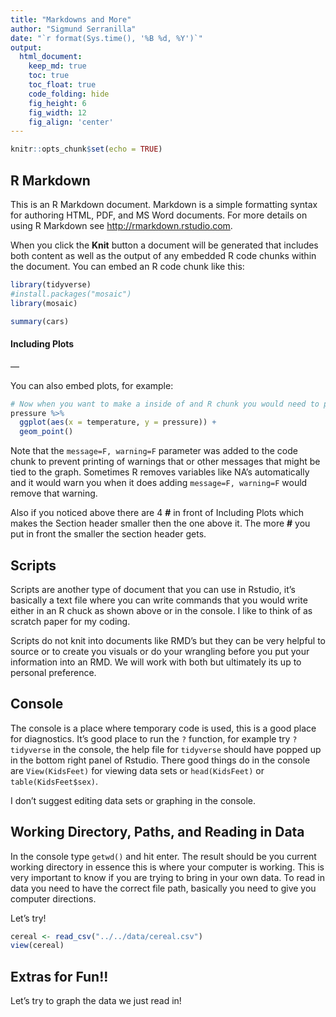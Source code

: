 ```yaml
---
title: "Markdowns and More"
author: "Sigmund Serranilla"
date: "`r format(Sys.time(), '%B %d, %Y')`"
output:
  html_document:  
    keep_md: true
    toc: true
    toc_float: true
    code_folding: hide
    fig_height: 6
    fig_width: 12
    fig_align: 'center'
---
```


```r
knitr::opts_chunk$set(echo = TRUE)
```

## R Markdown

This is an R Markdown document. Markdown is a simple formatting syntax for authoring HTML, PDF, and MS Word documents. For more details on using R Markdown see <http://rmarkdown.rstudio.com>.

When you click the **Knit** button a document will be generated that includes both content as well as the output of any embedded R code chunks within the document. You can embed an R code chunk like this:

```r
library(tidyverse)
#install.packages("mosaic")
library(mosaic)
```

```r
summary(cars)
```

#### Including Plots

---  <!-- THIS COLORED PART IS COMMENTED OUT, but the three dashes in front of the comment make a little dividing line in you knited document -->

You can also embed plots, for example:

```r
# Now when you want to make a inside of and R chunk you would need to put the # sign in front so it's a little different depending on if you are inside or outside of an R chunk.
pressure %>% 
  ggplot(aes(x = temperature, y = pressure)) +
  geom_point()

```

Note that the `message=F, warning=F` parameter was added to the code chunk to prevent printing of warnings that or other messages that might be tied to the graph. Sometimes R removes variables like NA's automatically and it would warn you when it does adding `message=F, warning=F` would remove that warning. 

Also if you noticed above there are 4 **#** in front of Including Plots which makes the Section header smaller then the one above it. The more **#** you put in front the smaller the section header gets.


## Scripts 

Scripts are another type of document that you can use in Rstudio, it's basically a text file where you can write commands that you would write either in an R chuck as shown above or in the console. I like to think of as scratch paper for my coding. 

Scripts do not knit into documents like RMD's but they can be very helpful to source or to create you visuals or do your wrangling before you put your information into an RMD. We will work with both but ultimately its up to personal preference. 

## Console 

The console is a place where temporary code is used, this is a good place for diagnostics. It's good place to run the `?` function, for example try `?tidyverse` in the console, the help file for `tidyverse` should have popped up in the bottom right panel of Rstudio. There good things do in the console are `View(KidsFeet)` for viewing data sets or `head(KidsFeet)` or `table(KidsFeet$sex)`.

I don't suggest editing data sets or graphing in the console.

## Working Directory, Paths, and Reading in Data

In the console type `getwd()` and hit enter. The result should be you current working directory in essence this is where your computer is working. This is very important to know if you are trying to bring in your own data. To read in data you need to have the correct file path, basically you need to give you computer directions.  

Let's try!

```r

cereal <- read_csv("../../data/cereal.csv")
view(cereal)

```


## Extras for Fun!! 

Let's try to graph the data we just read in!

```r

```




